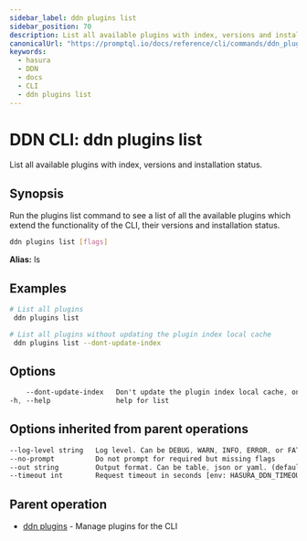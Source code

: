 ```yaml
---
sidebar_label: ddn plugins list
sidebar_position: 70
description: List all available plugins with index, versions and installation status using the DDN CLI
canonicalUrl: "https://promptql.io/docs/reference/cli/commands/ddn_plugins_list"
keywords:
  - hasura
  - DDN
  - docs
  - CLI
  - ddn plugins list
---
```


# DDN CLI: ddn plugins list

List all available plugins with index, versions and installation status.

## Synopsis

Run the plugins list command to see a list of all the available plugins which extend the functionality of the CLI, their versions and installation status.

```bash
ddn plugins list [flags]
```

**Alias:** ls

## Examples

```bash
# List all plugins
 ddn plugins list

# List all plugins without updating the plugin index local cache
 ddn plugins list --dont-update-index
```

## Options

```sass
    --dont-update-index   Don't update the plugin index local cache, only show the list
-h, --help                help for list
```

## Options inherited from parent operations

```sass
--log-level string   Log level. Can be DEBUG, WARN, INFO, ERROR, or FATAL. (default "INFO")
--no-prompt          Do not prompt for required but missing flags
--out string         Output format. Can be table, json or yaml. (default "table")
--timeout int        Request timeout in seconds [env: HASURA_DDN_TIMEOUT] (default 100)
```

## Parent operation

- [ddn plugins](/reference/cli/commands/ddn_plugins) - Manage plugins for the CLI
